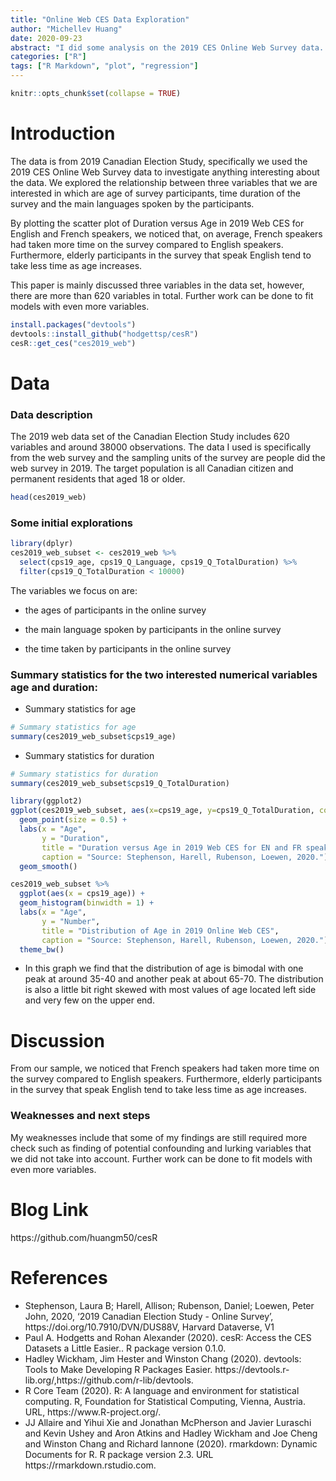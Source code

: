 ```yaml
---
title: "Online Web CES Data Exploration"
author: "Michellev Huang"
date: 2020-09-23
abstract: "I did some analysis on the 2019 CES Online Web Survey data. I explored the relationship between three variables that I am interested in."
categories: ["R"]
tags: ["R Markdown", "plot", "regression"]
---
```



```r
knitr::opts_chunk$set(collapse = TRUE)
```

# Introduction

The data is from 2019 Canadian Election Study, specifically we used the 2019 CES Online Web Survey data to investigate anything interesting about the data. We explored the relationship between three variables that we are interested in which are age of survey participants, time duration of the survey and the main languages spoken by the participants.

By plotting the scatter plot of Duration versus Age in 2019 Web CES for English and French speakers, we noticed that, on average, French speakers had taken more time on the survey compared to English speakers. Furthermore, elderly participants in the survey that speak English tend to take less time as age increases.

This paper is mainly discussed three variables in the data set, however, there are more than 620 variables in total. Further work can be done to fit models with even more variables. 


```r
install.packages("devtools")
devtools::install_github("hodgettsp/cesR")
cesR::get_ces("ces2019_web")
```

# Data

### Data description

The 2019 web data set of the Canadian Election Study includes 620 variables and around 38000 observations. The data I used is specifically from the web survey and the sampling units of the survey are people did the web survey in 2019. The target population is all Canadian citizen and permanent residents that aged 18 or older.

```r
head(ces2019_web)
```
### Some initial explorations

```r
library(dplyr)
ces2019_web_subset <- ces2019_web %>% 
  select(cps19_age, cps19_Q_Language, cps19_Q_TotalDuration) %>%
  filter(cps19_Q_TotalDuration < 10000)

```


The variables we focus on are:

- the ages of participants in the online survey

- the main language spoken by participants in the online survey

- the time taken by participants in the online survey

### Summary statistics for the two interested numerical variables age and duration:

- Summary statistics for age

```r
# Summary statistics for age
summary(ces2019_web_subset$cps19_age)
```

- Summary statistics for duration

```r
# Summary statistics for duration
summary(ces2019_web_subset$cps19_Q_TotalDuration)
```


```r
library(ggplot2)
ggplot(ces2019_web_subset, aes(x=cps19_age, y=cps19_Q_TotalDuration, color=cps19_Q_Language)) +
  geom_point(size = 0.5) + 
  labs(x = "Age",
       y = "Duration",
       title = "Duration versus Age in 2019 Web CES for EN and FR speakers",
       caption = "Source: Stephenson, Harell, Rubenson, Loewen, 2020.") +
  geom_smooth()
```



```r
ces2019_web_subset %>% 
  ggplot(aes(x = cps19_age)) +
  geom_histogram(binwidth = 1) +
  labs(x = "Age",
       y = "Number",
       title = "Distribution of Age in 2019 Online Web CES",
       caption = "Source: Stephenson, Harell, Rubenson, Loewen, 2020.") +
  theme_bw()
```

- In this graph we find that the distribution of age is bimodal with one peak at around 35-40 and another peak at about 65-70. The distribution is also a little bit right skewed with most values of age located left side and very few on the upper end.




# Discussion




From our sample, we noticed that French speakers had taken more time on the survey compared to English speakers. Furthermore, elderly participants in the survey that speak English tend to take less time as age increases.




### Weaknesses and next steps

My weaknesses include that some of my findings are still required more check such as finding of potential confounding and lurking variables that we did not take into account. Further work can be done to fit models with even more variables.

# Blog Link

https://github.com/huangm50/cesR


# References

- Stephenson, Laura B; Harell, Allison; Rubenson, Daniel; Loewen, Peter John, 2020, '2019 Canadian Election Study - Online Survey', https://doi.org/10.7910/DVN/DUS88V, Harvard Dataverse, V1
- Paul A. Hodgetts and Rohan Alexander (2020). cesR: Access the CES Datasets a Little Easier.. R package version 0.1.0.
-  Hadley Wickham, Jim Hester and Winston Chang (2020). devtools: Tools to Make Developing R Packages Easier. https://devtools.r-lib.org/,https://github.com/r-lib/devtools.
- R Core Team (2020). R: A language and environment for statistical computing. R, Foundation for Statistical Computing, Vienna, Austria. URL, https://www.R-project.org/.
- JJ Allaire and Yihui Xie and Jonathan McPherson and Javier Luraschi and Kevin Ushey and Aron Atkins and Hadley Wickham and Joe Cheng and Winston Chang and Richard Iannone (2020). rmarkdown: Dynamic Documents for R. R package version 2.3. URL https://rmarkdown.rstudio.com.

